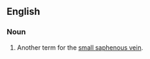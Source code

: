 ==English==

===Noun===
{{en-noun}}

# {{context|anatomy}} Another term for the [[small saphenous vein]].
